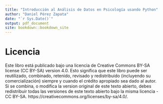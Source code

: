 ```yaml
---
title: "Introducción al Análisis de Datos en Psicología usando Python"
author: "Daniel Pérez Zapata"
date: "`r Sys.Date()`"
output: pdf_document
site: bookdown::bookdown_site
---
```


# Licencia {-}

Este libro está publicado bajo una licencia de Creative Commons BY-SA license (CC BY-SA) version 4.0.
Esto significa que este libro puede ser reutilizado, combinado, retenido, revisado y redistribuido (incluyendo su comercialización) siempre y cuando el crédito apropiado sea dado al autor. Si se combina, o modifica la version original de este texto abierto, debes redistribuir todas las versiones de este texto abierto bajo la misma licencia - CC BY-SA. https://creativecommons.org/licenses/by-sa/4.0/.

